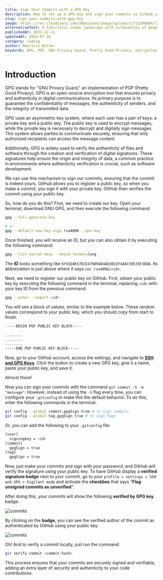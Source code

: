 ```yaml
---
title: Sign Your Commits with a GPG Key
description: How to set up a GPG key and sign your commits so GitHub can add a verified badge to your commits.
slug: sign-your-commits-with-gpg-key
image: https://res.cloudinary.com/ddwnioveu/image/upload/v1711596804/large_screensht_23_11_11_09_42_09_0974113a42.png
alternativeText: A futuristic urban landscape with silhouettes of people walking in the fog.
publishedAt: 2023-12-11
updatedAt: 2024-07-16
category: coding
author: Maurício Witter
keywords: GPG, PGP, GNU Privacy Guard, Pretty Good Privacy, encryption, digital signature, security, authenticity, GitHub, commit, verified badge, public key, private key
---
```


# Introduction

GPG stands for "GNU Privacy Guard," an implementation of PGP (Pretty Good Privacy). GPG is an open-source encryption tool that ensures privacy and authenticity in digital communications. Its primary purpose is to guarantee the confidentiality of messages, the authenticity of senders, and the integrity of transmitted data.

GPG uses an asymmetric key system, where each user has a pair of keys: a private key and a public key. The public key is used to encrypt messages, while the private key is necessary to decrypt and digitally sign messages. This system allows parties to communicate securely, ensuring that only authorized recipients can access the message content.

Additionally, GPG is widely used to verify the authenticity of files and software through the creation and verification of digital signatures. These signatures help ensure the origin and integrity of data, a common practice in environments where authenticity verification is crucial, such as software development.

We can use this mechanism to sign our commits, ensuring that the commit is indeed yours. GitHub allows you to register a public key, so when you make a commit, you sign it with your private key. GitHub then verifies the commit using your public key.

So, how do you do this? First, we need to create our key. Open your terminal, download GNU GPG, and then execute the following command:

```bash
gpg --full-generate-key

# or
gpg --default-new-key-algo rsa4096 --gen-key
```

Once finished, you will receive an ID, but you can also obtain it by executing the following command:

```bash
gpg --list-secret-keys --keyid-format=long
```

The **ID** looks something like `6YSSE8K57DCE479894D4AD3B33F4A8C59535F3EDA`. Its abbreviation is just above where it says `sec rsa4096/<id>`.

Next, we need to register our public key on GitHub. First, obtain your public key by executing the following command in the terminal, replacing `<id>` with your key ID from the previous command:

```bash
gpg --armor --export <id>
```

You will see a block of values, similar to the example below. These random values correspond to your public key, which you should copy from start to finish.

```bash
-----BEGIN PGP PUBLIC KEY BLOCK-----

........
........
........
-----END PGP PUBLIC KEY BLOCK-----
```

Now, go to your GitHub account, access the settings, and navigate to **[SSH and GPG Keys](https://github.com/settings/gpg/new)**. Click the button to create a new GPG key, give it a name, paste your public key, and save it.

Almost there!

Now you can sign your commits with the command `git commit -S -m "message"`. However, instead of using the `-S` flag every time, you can configure your `.gitconfig` to make this the default behavior. To do this, enter the following commands in the terminal:

```bash
git config --global commit.gpgSign true # to sign commits
git config --global tag.gpgSign true # to sign tags
```

Or, you can add the following to your `.gitconfig` file:

```bash
[user]
  signingkey = <id>
[commit]
  gpgSign = true
[tag]
  gpgSign = true
```

Now, just make your commits and sign with your password, and GitHub will verify the signature using your public key. To have GitHub display a **verified signature badge** next to your commit, go to your `profile > settings > SSH and GPG > Vigilant mode` and activate the **checkbox** that says "**Flag unsigned commits as unverified**".

After doing this, your commits will show the following **verified by GPG key** badge:

![commits](https://i.imgur.com/jWVpFf0.png)

By clicking on the **badge**, you can see the verified author of the commit as authenticated by GitHub using your public key.

![commits](https://i.imgur.com/49TllSk.png)

Oh! And to verify a commit locally, just run the command:

```bash
git verify-commit <commit-hash>
```

This process ensures that your commits are securely signed and verifiable, adding an extra layer of security and authenticity to your code contributions.

